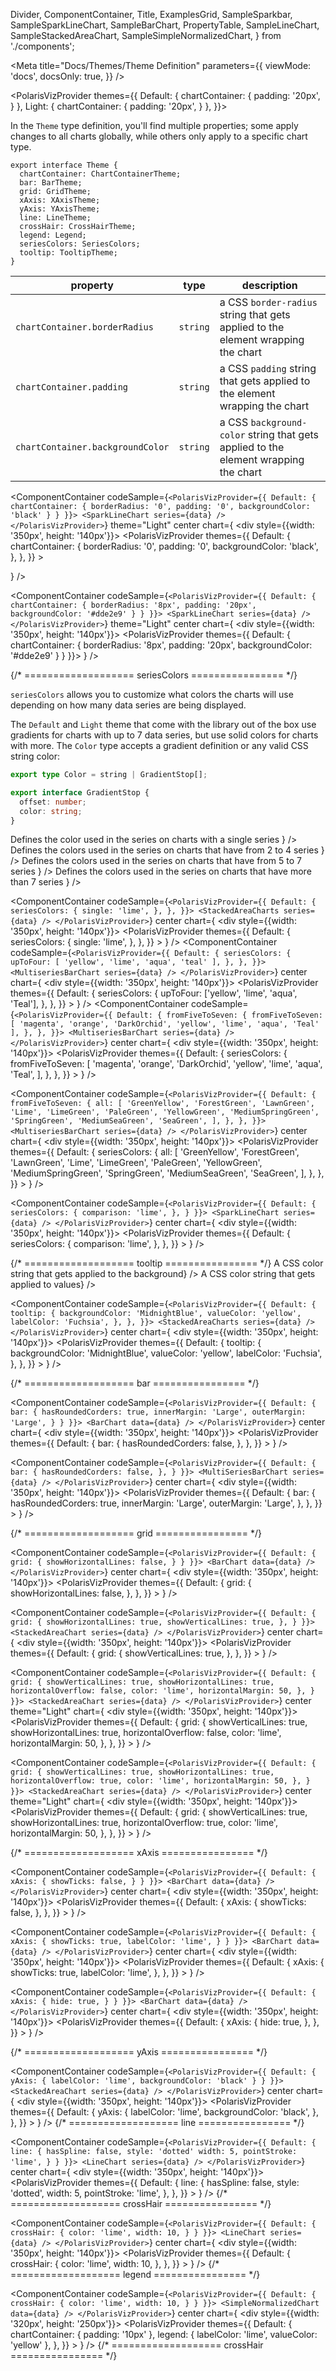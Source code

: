 
  Divider,
  ComponentContainer,
  Title,
  ExamplesGrid,
  SampleSparkbar,
  SampleSparkLineChart,
  SampleBarChart,
  PropertyTable,
  SampleLineChart,
  SampleStackedAreaChart,
  SampleSimpleNormalizedChart,
} from './components';

<Meta
  title="Docs/Themes/Theme Definition"
  parameters={{
    viewMode: 'docs',
    docsOnly: true,
  }}
/>

<PolarisVizProvider
    themes={{
      Default: {
        chartContainer: {
          padding: '20px',
        }
      },
      Light: {
        chartContainer: {
          padding: '20px',
        }
      },
    }}>

<div style={{ margin: '0 auto', maxWidth: '800px', color: 'white'}}>
<Title>✍️ Theme Definition</Title>

<p>
  In the <code>Theme</code> type definition, you'll find multiple properties;
  some apply changes to all charts globally, while others only apply to a
  specific chart type.
</p>

```tsx
export interface Theme {
  chartContainer: ChartContainerTheme;
  bar: BarTheme;
  grid: GridTheme;
  xAxis: XAxisTheme;
  yAxis: YAxisTheme;
  line: LineTheme;
  crossHair: CrossHairTheme;
  legend: Legend;
  seriesColors: SeriesColors;
  tooltip: TooltipTheme;
}
```

<Divider />
<Title type="h2">🌎 Global properties</Title>

<Title type="h3">
  <code>chartContainer</code>
</Title>

| property                                    | type                | description                                                                                    |
| ------------------------------------------- | ------------------- | ---------------------------------------------------------------------------------------------- |
| <code>chartContainer.borderRadius</code>    | <code>string</code> | a CSS <code>border-radius</code> string that gets applied to the element wrapping the chart    |
| <code>chartContainer.padding</code>         | <code>string</code> | a CSS <code>padding</code> string that gets applied to the element wrapping the chart          |
| <code>chartContainer.backgroundColor</code> | <code>string</code> | a CSS <code>background-color</code> string that gets applied to the element wrapping the chart |

<Title type="h4">Examples:</Title>

<ExamplesGrid>

<ComponentContainer
  codeSample={`
    <PolarisVizProvider={{
      Default: {
        chartContainer: {
          borderRadius: '0',
          padding: '0',
          backgroundColor: 'black'
        }
      }
    }}>
      <SparkLineChart series={data} />
    </PolarisVizProvider>
    `}
  theme="Light"
  center
  chart={
    <div style={{width: '350px', height: '140px'}}>
      <PolarisVizProvider
        themes={{
          Default: {
            chartContainer: {
              borderRadius: '0',
              padding: '0',
              backgroundColor: 'black',
            },
          },
        }}
      >
        <SampleSparkLineChart />
      </PolarisVizProvider>
    </div>
  }
/>

  <ComponentContainer
    codeSample={`
    <PolarisVizProvider={{
      Default: {
        chartContainer: {
          borderRadius: '8px',
          padding: '20px',
          backgroundColor: '#dde2e9'
        }
      }
    }}>
      <SparkLineChart series={data} />
    </PolarisVizProvider>
    `}
    theme="Light"
    center
    chart={
      <div style={{width: '350px', height: '140px'}}>
      <PolarisVizProvider themes={{
        Default: {
          chartContainer: {
            borderRadius: '8px',
            padding: '20px',
            backgroundColor: '#dde2e9'
          }
        }
      }}>
        <SampleSparkLineChart/>
    </PolarisVizProvider>
      </div>
    }
  />
</ExamplesGrid>

<Divider noLine />
<Title type="h3">
  <code>seriesColors</code>
</Title>
{/* =================== seriesColors ================ */}

`seriesColors` allows you to customize what colors the charts will use depending on how many data series are being displayed.

The `Default` and `Light` theme that come with the library out of the box use gradients for charts with up to 7 data series, but use
solid colors for charts with more. The `Color` type accepts a gradient definition or any valid CSS string color:

```ts
export type Color = string | GradientStop[];

export interface GradientStop {
  offset: number;
  color: string;
}
```

<PropertyTable global>
  <PropertyTable.Row
    property={`seriesColors.single`}
    type={'Color'}
    description={
      <>Defines the color used in the series on charts with a single series</>
    }
  />
  <PropertyTable.Row
    property={`seriesColors.upToFour`}
    type={'Color[]'}
    description={
      <>
        Defines the colors used in the series on charts that have from 2 to 4
        series
      </>
    }
  />
  <PropertyTable.Row
    property={`seriesColors.fromFiveToSeven`}
    type={'Color[]'}
    description={
      <>
        Defines the colors used in the series on charts that have from 5 to 7
        series
      </>
    }
  />
  <PropertyTable.Row
    property={`seriesColors.all`}
    type={'Color[]'}
    description={
      <>
        Defines the colors used in the series on charts that have more than 7
        series
      </>
    }
  />
  <PropertyTable.Row
    property="seriesColors.comparison"
    type={'string'}
    description="CSS color string used when DataSeries.isComparison is true"
  />
</PropertyTable>

<Title type="h4">Examples:</Title>

<ExamplesGrid>

<ComponentContainer
  codeSample={`
    <PolarisVizProvider={{
      Default: {
        seriesColors: {
          single: 'lime',
        },
      },
    }}>
    <StackedAreaCharts series={data} />
  </PolarisVizProvider>
    `}
  center
  chart={
    <div style={{width: '350px', height: '140px'}}>
      <PolarisVizProvider
        themes={{
          Default: {
            seriesColors: {
              single: 'lime',
            },
          },
        }}
      >
        <SampleStackedAreaChart seriesLength={1} />
      </PolarisVizProvider>
    </div>
  }
/>
<ComponentContainer
  codeSample={`
    <PolarisVizProvider={{
      Default: {
        seriesColors: {
          upToFour: [
            'yellow',
            'lime',
            'aqua',
            'teal'
          ],
        },
      },
    }}>
    <MultiseriesBarChart series={data} />
  </PolarisVizProvider>
    `}
  center
  chart={
    <div style={{width: '350px', height: '140px'}}>
      <PolarisVizProvider
        themes={{
          Default: {
            seriesColors: {
              upToFour: ['yellow', 'lime', 'aqua', 'Teal'],
            },
          },
        }}
      >
        <SampleBarChart seriesLength={4} />
      </PolarisVizProvider>
    </div>
  }
/>
<ComponentContainer
  codeSample={`
    <PolarisVizProvider={{
      Default: {
        fromFiveToSeven: {
          fromFiveToSeven: [
            'magenta',
            'orange',
            'DarkOrchid',
            'yellow',
            'lime',
            'aqua',
            'Teal'
          ],
        },
      },
    }}>
    <MultiseriesBarChart series={data} />
  </PolarisVizProvider>
    `}
  center
  chart={
    <div style={{width: '350px', height: '140px'}}>
      <PolarisVizProvider
        themes={{
          Default: {
            seriesColors: {
              fromFiveToSeven: [
                'magenta',
                'orange',
                'DarkOrchid',
                'yellow',
                'lime',
                'aqua',
                'Teal',
              ],
            },
          },
        }}
      >
        <SampleBarChart seriesLength={7} />
      </PolarisVizProvider>
    </div>
  }
/>

<ComponentContainer
  codeSample={`
    <PolarisVizProvider={{
      Default: {
        fromFiveToSeven: {
          all: [
            'GreenYellow',
            'ForestGreen',
            'LawnGreen',
            'Lime',
            'LimeGreen',
            'PaleGreen',
            'YellowGreen',
            'MediumSpringGreen',
            'SpringGreen',
            'MediumSeaGreen',
            'SeaGreen',
          ],
        },
      },
    }}>
    <MultiseriesBarChart series={data} />
  </PolarisVizProvider>
    `}
  center
  chart={
    <div style={{width: '350px', height: '140px'}}>
      <PolarisVizProvider
        themes={{
          Default: {
            seriesColors: {
              all: [
                'GreenYellow',
                'ForestGreen',
                'LawnGreen',
                'Lime',
                'LimeGreen',
                'PaleGreen',
                'YellowGreen',
                'MediumSpringGreen',
                'SpringGreen',
                'MediumSeaGreen',
                'SeaGreen',
              ],
            },
          },
        }}
      >
        <SampleBarChart seriesLength={11} />
      </PolarisVizProvider>
    </div>
  }
/>

<ComponentContainer
  codeSample={`
    <PolarisVizProvider={{
      Default: {
        seriesColors: {
          comparison: 'lime',
        },
      }
    }}>
    <SparkLineChart series={data} />
  </PolarisVizProvider>
    `}
  center
  chart={
    <div style={{width: '350px', height: '140px'}}>
      <PolarisVizProvider
        themes={{
          Default: {
            seriesColors: {
              comparison: 'lime',
            },
          },
        }}
      >
        <SampleSparkLineChart />
      </PolarisVizProvider>
    </div>
  }
/>

</ExamplesGrid>
<Divider noLine />

<Title type="h3">
  <code>tooltip</code>
</Title>
{/* =================== tooltip ================ */}

<PropertyTable global>
  <PropertyTable.Row
    property={`tooltip.backgroundColor`}
    type={'string'}
    description={<>A CSS color string that gets applied to the background</>}
  />
  <PropertyTable.Row
    property={`tooltip.valueColor`}
    type={'string'}
    description={<>A CSS color string that gets applied to values</>}
  />
</PropertyTable>

<Title type="h4">Examples:</Title>

<ExamplesGrid>

<ComponentContainer
  codeSample={`
    <PolarisVizProvider={{
      Default: {
        tooltip: {
          backgroundColor: 'MidnightBlue',
          valueColor: 'yellow',
          labelColor: 'Fuchsia',
        },
      },
    }}>
    <StackedAreaCharts series={data} />
  </PolarisVizProvider>
    `}
  center
  chart={
    <div style={{width: '350px', height: '140px'}}>
      <PolarisVizProvider
        themes={{
          Default: {
            tooltip: {
              backgroundColor: 'MidnightBlue',
              valueColor: 'yellow',
              labelColor: 'Fuchsia',
            },
          },
        }}
      >
        <SampleBarChart />
      </PolarisVizProvider>
    </div>
  }
/>

</ExamplesGrid>

<Divider />
<Title type="h2">📍 Local properties</Title>
{/* =================== bar ================ */}
<Title type="h3">
  <code>bar</code>
</Title>

<PropertyTable>
  <PropertyTable.Row
    property="bar.hasRoundedCorners"
    type="boolean"
    description="determines whether the bar should have sharp or round corners"
    chartsAffected={[
      'BarChart',
      'MultiSeriesBarChart',
      'SimpleNormalizedChart',
    ]}
  />
  <PropertyTable.Row
    property="bar.innerMargin"
    type={['"Small"', '"Medium"', '"Large"', '"None"']}
    description="determines how big the gaps between bars should be"
    chartsAffected={['BarChart']}
  />
  <PropertyTable.Row
    property="bar.outerMargin"
    type={['"Small"', '"Medium"', '"Large"', '"None"']}
    description="determines how big the gaps from the left edge of the chart until the
        first bar, and the right edge until the last bar should be"
    chartsAffected={['BarChart']}
  />
</PropertyTable>

<Title type="h4">Examples:</Title>

<ExamplesGrid>

<ComponentContainer
  codeSample={`
    <PolarisVizProvider={{
      Default: {
        bar: {
          hasRoundedCorders: true,
          innerMargin: 'Large',
          outerMargin: 'Large',
        }
      }
    }}>
      <BarChart data={data} />
    </PolarisVizProvider>
    `}
  center
  chart={
    <div style={{width: '350px', height: '140px'}}>
      <PolarisVizProvider
        themes={{
          Default: {
            bar: {
              hasRoundedCorders: false,
            },
          },
        }}
      >
        <SampleBarChart />
      </PolarisVizProvider>
    </div>
  }
/>

<ComponentContainer
  codeSample={`
    <PolarisVizProvider={{
      Default: {
        bar: {
          hasRoundedCorders: false,
        },
      }
    }}>
      <MultiSeriesBarChart series={data} />
    </PolarisVizProvider>
    `}
  center
  chart={
    <div style={{width: '350px', height: '140px'}}>
      <PolarisVizProvider
        themes={{
          Default: {
            bar: {
              hasRoundedCorders: true,
              innerMargin: 'Large',
              outerMargin: 'Large',
            },
          },
        }}
      >
        <SampleBarChart />
      </PolarisVizProvider>
    </div>
  }
/>

</ExamplesGrid>
<Divider noLine/>
{/* =================== grid ================ */}
<Title type="h3">
  <code>grid</code>
</Title>

<PropertyTable>
  <PropertyTable.Row
    property="grid.showHorizontalLines"
    type="boolean"
    description="determines whether or not to show horizontal grid lines"
    chartsAffected={['BarChart', 'LineChart', 'MultiSeriesBarChart']}
  />
  <PropertyTable.Row
    property="grid.showVerticalLines"
    type="boolean"
    description="determines whether or not to show vertical grid lines"
    chartsAffected={['StackedAreaChart', 'LineChart']}
  />
  <PropertyTable.Row
    property="grid.horizontalOverflow"
    type="boolean"
    description="determines whether or not to extend the grid horizontally to the edge of the chart"
    chartsAffected={['BarChart', 'LineChart', 'MultiSeriesBarChart']}
  />
  <PropertyTable.Row
    property="grid.color"
    type="string"
    description="a CSS color string that gets applied to the grid lines"
    chartsAffected={[
      'BarChart',
      'LineChart',
      'MultiSeriesBarChart',
      'StackedAreaChart',
    ]}
  />
  <PropertyTable.Row
    property="grid.horizontalMargin"
    type="number"
    description="the number of pixels between the left and right edges of the grid and the edges of the chart container"
    chartsAffected={[
      'BarChart',
      'LineChart',
      'MultiSeriesBarChart',
      'StackedAreaChart',
    ]}
  />
</PropertyTable>

<Title type="h4">Examples:</Title>

<ExamplesGrid>

<ComponentContainer
  codeSample={`
    <PolarisVizProvider={{
      Default: {
        grid: {
          showHorizontalLines: false,
        }
      }
    }}>
      <BarChart data={data} />
    </PolarisVizProvider>
    `}
  center
  chart={
    <div style={{width: '350px', height: '140px'}}>
      <PolarisVizProvider
        themes={{
          Default: {
            grid: {
              showHorizontalLines: false,
            },
          },
        }}
      >
        <SampleBarChart />
      </PolarisVizProvider>
    </div>
  }
/>

<ComponentContainer
  codeSample={`
    <PolarisVizProvider={{
      Default: {
        grid: {
          showHorizontalLines: true,
          showVerticalLines: true,
        },
      }
    }}>
      <StackedAreaChart series={data} />
    </PolarisVizProvider>
    `}
  center
  chart={
    <div style={{width: '350px', height: '140px'}}>
      <PolarisVizProvider
        themes={{
          Default: {
            grid: {
              showVerticalLines: true,
            },
          },
        }}
      >
        <SampleStackedAreaChart />
      </PolarisVizProvider>
    </div>
  }
/>

<ComponentContainer
  codeSample={`
    <PolarisVizProvider={{
      Default: {
        grid: {
          showVerticalLines: true,
          showHorizontalLines: true,
          horizontalOverflow: false,
          color: 'lime',
          horizontalMargin: 50,
        },
      }
    }}>
      <StackedAreaChart series={data} />
    </PolarisVizProvider>
    `}
  center
  theme="Light"
  chart={
    <div style={{width: '350px', height: '140px'}}>
      <PolarisVizProvider
        themes={{
          Default: {
            grid: {
              showVerticalLines: true,
              showHorizontalLines: true,
              horizontalOverflow: false,
              color: 'lime',
              horizontalMargin: 50,
            },
          },
        }}
      >
        <SampleLineChart />
      </PolarisVizProvider>
    </div>
  }
/>

<ComponentContainer
  codeSample={`
    <PolarisVizProvider={{
      Default: {
        grid: {
          showVerticalLines: true,
          showHorizontalLines: true,
          horizontalOverflow: true,
          color: 'lime',
          horizontalMargin: 50,
        },
      }
    }}>
      <StackedAreaChart series={data} />
    </PolarisVizProvider>
    `}
  center
  theme="Light"
  chart={
    <div style={{width: '350px', height: '140px'}}>
      <PolarisVizProvider
        themes={{
          Default: {
            grid: {
              showVerticalLines: true,
              showHorizontalLines: true,
              horizontalOverflow: true,
              color: 'lime',
              horizontalMargin: 50,
            },
          },
        }}
      >
        <SampleLineChart />
      </PolarisVizProvider>
    </div>
  }
/>

</ExamplesGrid>
{/* =================== xAxis ================ */}
<Divider noLine/>
<Title type="h3">
  <code>xAxis</code>
</Title>

<PropertyTable>
  <PropertyTable.Row
    property="xAxis.showTicks"
    type="boolean"
    description="determines wether or not to show the ticks vertical lines indicating the labels on the X Axis"
    chartsAffected={[
      'BarChart',
      'LineChart',
      'MultiSeriesBarChart',
      'StackedAreaChart',
    ]}
  />
  <PropertyTable.Row
    property="xAxis.labelColor"
    type="string"
    description="a CSS color string applied to the labels on the X Axis"
    chartsAffected={[
      'BarChart',
      'LineChart',
      'MultiSeriesBarChart',
      'StackedAreaChart',
    ]}
  />
  <PropertyTable.Row
    property="xAxis.hide"
    type="boolean"
    z
    description="determines wether or not to show the X Axis"
    chartsAffected={[
      'BarChart',
      'LineChart',
      'MultiSeriesBarChart',
      'StackedAreaChart',
    ]}
  />
</PropertyTable>

<Title type="h4">Examples:</Title>

<ExamplesGrid>

<ComponentContainer
  codeSample={`
    <PolarisVizProvider={{
      Default: {
        xAxis: {
          showTicks: false,
        }
      }
    }}>
      <BarChart data={data} />
    </PolarisVizProvider>
    `}
  center
  chart={
    <div style={{width: '350px', height: '140px'}}>
      <PolarisVizProvider
        themes={{
          Default: {
            xAxis: {
              showTicks: false,
            },
          },
        }}
      >
        <SampleBarChart />
      </PolarisVizProvider>
    </div>
  }
/>

<ComponentContainer
  codeSample={`
    <PolarisVizProvider={{
      Default: {
        xAxis: {
          showTicks: true,
          labelColor: 'lime',
        }
      }
    }}>
      <BarChart data={data} />
    </PolarisVizProvider>
    `}
  center
  chart={
    <div style={{width: '350px', height: '140px'}}>
      <PolarisVizProvider
        themes={{
          Default: {
            xAxis: {
              showTicks: true,
              labelColor: 'lime',
            },
          },
        }}
      >
        <SampleBarChart />
      </PolarisVizProvider>
    </div>
  }
/>

<ComponentContainer
  codeSample={`
    <PolarisVizProvider={{
      Default: {
        xAxis: {
          hide: true,
        }
      }
    }}>
      <BarChart data={data} />
    </PolarisVizProvider>
    `}
  center
  chart={
    <div style={{width: '350px', height: '140px'}}>
      <PolarisVizProvider
        themes={{
          Default: {
            xAxis: {
              hide: true,
            },
          },
        }}
      >
        <SampleBarChart />
      </PolarisVizProvider>
    </div>
  }
/>

</ExamplesGrid>
{/* =================== yAxis ================ */}
<Divider noLine/>
<Title type="h3">
  <code>yAxis</code>
</Title>

<PropertyTable>
  <PropertyTable.Row
    property="yAxis.labelColor"
    type="string"
    description="a CSS color string applied to the labels on the Y Axis"
    chartsAffected={[
      'BarChart',
      'LineChart',
      'MultiSeriesBarChart',
      'StackedAreaChart',
    ]}
  />
  <PropertyTable.Row
    property="yAxis.backgroundColor"
    type="string"
    description="a CSS color string applied to the label backgrounds on the Y Axis"
    chartsAffected={[
      'BarChart',
      'LineChart',
      'MultiSeriesBarChart',
      'StackedAreaChart',
    ]}
  />
</PropertyTable>

<Title type="h4">Examples:</Title>

<ExamplesGrid>

<ComponentContainer
  codeSample={`
    <PolarisVizProvider={{
      Default: {
        yAxis: {
          labelColor: 'lime',
          backgroundColor: 'black'
        }
      }
    }}>
      <StackedAreaChart series={data} />
    </PolarisVizProvider>
    `}
  center
  chart={
    <div style={{width: '350px', height: '140px'}}>
      <PolarisVizProvider
        themes={{
          Default: {
            yAxis: {
              labelColor: 'lime',
              backgroundColor: 'black',
            },
          },
        }}
      >
        <SampleStackedAreaChart />
      </PolarisVizProvider>
    </div>
  }
/>
</ExamplesGrid>
{/* =================== line ================ */}
<Divider noLine />
<Title type="h3">
  <code>line</code>
</Title>

<PropertyTable>
  <PropertyTable.Row
    property="line.sparkArea"
    type="string"
    description="a CSS color string applied to the area under the line of Sparklines"
    chartsAffected={['SparkLineChart']}
  />
  <PropertyTable.Row
    property="line.hasSpline"
    type="boolean"
    description="determines wether or not to use curved lines"
    chartsAffected={['LineChart', 'StackedAreaChart', 'SparkLineChart']}
  />
  <PropertyTable.Row
    property="line.style"
    type={['"solid"', '"dashed"', '"dotted"']}
    description="determines wether or not to use curved lines"
    chartsAffected={['LineChart', 'SparkLineChart']}
  />
  <PropertyTable.Row
    property="line.hasPoint"
    type={'boolean'}
    description="determines wether or not to show a circle at the end of the line. Does not get applied on non-solid lines"
    chartsAffected={['SparkLineChart']}
  />
  <PropertyTable.Row
    property="line.width"
    type={'number'}
    description="Value in pixels used to determine the thickness of series lines"
    chartsAffected={['LineChart', 'StackedAreaChart']}
  />
  <PropertyTable.Row
    property="line.pointStroke"
    type={'string'}
    description="CSS color string used on the stroke around the point displayed when hovering the chart"
    chartsAffected={['LineChart', 'StackedAreaChart']}
  />
</PropertyTable>

<Title type="h4">Examples:</Title>

<ExamplesGrid>

<ComponentContainer
  codeSample={`
    <PolarisVizProvider={{
      Default: {
        line: {
          hasSpline: false,
          style: 'dotted'
          width: 5,
          pointStroke: 'lime',
        }
      }
    }}>
    <LineChart series={data} />
  </PolarisVizProvider>
    `}
  center
  chart={
    <div style={{width: '350px', height: '140px'}}>
      <PolarisVizProvider
        themes={{
          Default: {
            line: {
              hasSpline: false,
              style: 'dotted',
              width: 5,
              pointStroke: 'lime',
            },
          },
        }}
      >
        <SampleLineChart />
      </PolarisVizProvider>
    </div>
  }
/>
</ExamplesGrid>
{/* =================== crossHair ================ */}
<Divider noLine />
<Title type="h3">
  <code>crossHair</code>
</Title>

<PropertyTable>
  <PropertyTable.Row
    property="crossHair.color"
    type="string"
    description="a CSS color string applied to crosshair displayed when hovering charts"
    chartsAffected={['LineChart', 'StackedAreaChart']}
  />
  <PropertyTable.Row
    property="crossHair.width"
    type="number"
    description="determines how thick the crosshair displayed when hovering charts should be"
    chartsAffected={['LineChart', 'StackedAreaChart']}
  />
</PropertyTable>

<Title type="h4">Examples:</Title>

<ExamplesGrid>

<ComponentContainer
  codeSample={`
    <PolarisVizProvider={{
      Default: {
        crossHair: {
          color: 'lime',
          width: 10,
        }
      }
    }}>
    <LineChart series={data} />
  </PolarisVizProvider>
    `}
  center
  chart={
    <div style={{width: '350px', height: '140px'}}>
      <PolarisVizProvider
        themes={{
          Default: {
            crossHair: {
              color: 'lime',
              width: 10,
            },
          },
        }}
      >
        <SampleLineChart />
      </PolarisVizProvider>
    </div>
  }
/>
</ExamplesGrid>
{/* =================== legend ================ */}
<Divider noLine />
<Title type="h3">
  <code>legend</code>
</Title>

<PropertyTable>
  <PropertyTable.Row
    property="legend.labelColor"
    type="string"
    description="a CSS color string applied to the labels in legends"
    chartsAffected={['SimpleNormalizedChart', 'Legend']}
  />
  <PropertyTable.Row
    property="legend.labelColor"
    type="string"
    description="a CSS color string applied to the values in legends"
    chartsAffected={['SimpleNormalizedChart', 'Legend']}
  />
  <PropertyTable.Row
    property="legend.trendIndicator"
    type={`{positive: string; negative: string; neutral: string}`}
    description="an object describing the colors to be used in the chevrons that indicate positive, negative and neutral trends "
    chartsAffected={['SimpleNormalizedChart', 'Legend']}
  />
</PropertyTable>

<Title type="h4">Examples:</Title>

<ExamplesGrid>

<ComponentContainer
  codeSample={`
    <PolarisVizProvider={{
      Default: {
        crossHair: {
          color: 'lime',
          width: 10,
        }
      }
    }}>
    <SimpleNormalizedChart data={data} />
  </PolarisVizProvider>
    `}
  center
  chart={
    <div style={{width: '320px', height: '250px'}}>
      <PolarisVizProvider
        themes={{
          Default: {
            chartContainer: {
              padding: '10px'
            },
            legend: {
              labelColor: 'lime',
              valueColor: 'yellow'
            },
          },
        }}
      >
        <SampleSimpleNormalizedChart />
      </PolarisVizProvider>
    </div>
  }
/>
</ExamplesGrid>
{/* =================== crossHair ================ */}
</div>
</PolarisVizProvider>

